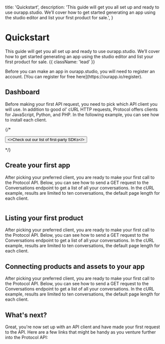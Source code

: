 
  title: 'Quickstart',
  description:
    'This guide will get you all set up and ready to use ourapp.studio. We’ll cover how to get started generating an app using the studio editor and list your first product for sale.',
}

# Quickstart

This guide will get you all set up and ready to use ourapp.studio. We’ll cover how to get started generating an app using the studio editor and list your first product for sale. {{ className: 'lead' }}

<Note>
  Before you can make an app in ourapp.studio, you will need to register an account. [You can register for free here](https://ourapp.io/register).
</Note>

## Dashboard

Before making your first API request, you need to pick which API client you will use. In addition to good ol' cURL HTTP requests, Protocol offers clients for JavaScript, Python, and PHP. In the following example, you can see how to install each client.

{/*<div className="not-prose">
  <Button href="/sdks" variant="text" arrow="right">
    <>Check out our list of first-party SDKs</>
  </Button>
</div>*/}

## Create your first app

After picking your preferred client, you are ready to make your first call to the Protocol API. Below, you can see how to send a GET request to the Conversations endpoint to get a list of all your conversations. In the cURL example, results are limited to ten conversations, the default page length for each client.

<Image
  src={appsImage}
  alt=""
  width={800}    
  height={500}
  unoptimized
/>

## Listing your first product

After picking your preferred client, you are ready to make your first call to the Protocol API. Below, you can see how to send a GET request to the Conversations endpoint to get a list of all your conversations. In the cURL example, results are limited to ten conversations, the default page length for each client.

## Connecting products and assets to your app

After picking your preferred client, you are ready to make your first call to the Protocol API. Below, you can see how to send a GET request to the Conversations endpoint to get a list of all your conversations. In the cURL example, results are limited to ten conversations, the default page length for each client.


## What's next?

Great, you're now set up with an API client and have made your first request to the API. Here are a few links that might be handy as you venture further into the Protocol API:

<Resources />